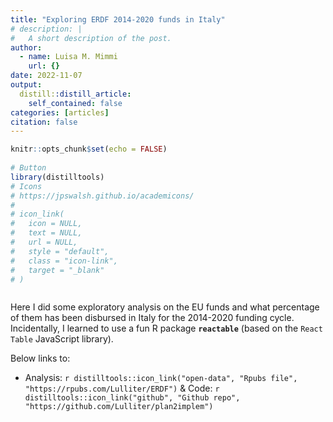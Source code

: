 ```yaml
---
title: "Exploring ERDF 2014-2020 funds in Italy"
# description: |
#   A short description of the post.
author:
  - name: Luisa M. Mimmi
    url: {}
date: 2022-11-07
output:
  distill::distill_article:
    self_contained: false
categories: [articles]
citation: false
---
```


```r
knitr::opts_chunk$set(echo = FALSE)
 
# Button 
library(distilltools)
# Icons 
# https://jpswalsh.github.io/academicons/
# 
# icon_link(
#   icon = NULL,
#   text = NULL,
#   url = NULL,
#   style = "default",
#   class = "icon-link",
#   target = "_blank"
# )



```

Here I did some exploratory analysis on the EU funds and what percentage of them has been disbursed in Italy for the 2014-2020 funding cycle. Incidentally, I learned to use a fun R package **`reactable`** (based on the `React Table` JavaScript library).

Below links to:

-   Analysis: `r distilltools::icon_link("open-data", "Rpubs file", "https://rpubs.com/Lulliter/ERDF")` & Code: `r distilltools::icon_link("github", "Github repo", "https://github.com/Lulliter/plan2implem")`
